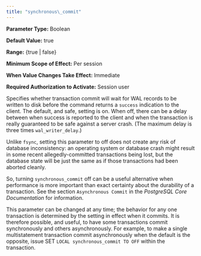 ```yaml
---
title: "synchronous\_commit"
---
```


<div id="synchronous_commit" class="registered_link"></div>

**Parameter Type:** Boolean

**Default Value:** true

**Range:** {true | false}

**Minimum Scope of Effect:** Per session

**When Value Changes Take Effect:** Immediate

**Required Authorization to Activate:** Session user

Specifies whether transaction commit will wait for WAL records to be written to disk before the command returns a `success` indication to the client. The default, and safe, setting is on. When off, there can be a delay between when success is reported to the client and when the transaction is really guaranteed to be safe against a server crash. (The maximum delay is three times `wal_writer_delay`.)

Unlike `fsync`, setting this parameter to off does not create any risk of database inconsistency: an operating system or database crash might result in some recent allegedly-committed transactions being lost, but the database state will be just the same as if those transactions had been aborted cleanly.

So, turning `synchronous_commit` off can be a useful alternative when performance is more important than exact certainty about the durability of a transaction. See the section `Asynchronous Commit` in the *PostgreSQL Core Documentation* for information.

This parameter can be changed at any time; the behavior for any one transaction is determined by the setting in effect when it commits. It is therefore possible, and useful, to have some transactions commit synchronously and others asynchronously. For example, to make a single multistatement transaction commit asynchronously when the default is the opposite, issue SET `LOCAL synchronous_commit TO OFF` within the transaction.
